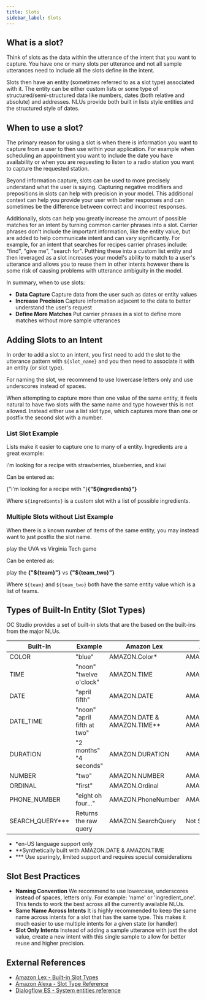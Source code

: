 ```yaml
---
title: Slots
sidebar_label: Slots
---
```



## What is a slot?

Think of slots as the data within the utterance of the intent that you want to capture. You have one or many slots per utterance and not all sample utterances need to include all the slots define in the intent.

Slots then have an entity (sometimes referred to as a slot type) associated with it. The entity can be either custom lists or some type of structured/semi-structured data like numbers, dates (both relative and absolute) and addresses. NLUs provide both built in lists style entities and the structured style of dates.

## When to use a slot?

The primary reason for using a slot is when there is information you want to capture from a user to then use within your application. For example when scheduling an appointment you want to include the date you have availability or when you are requesting to listen to a radio station you want to capture the requested station.

Beyond information capture, slots can be used to more precisely understand what the user is saying. Capturing negative modifiers and prepositions in slots can help with precision in your model. This additional context can help you provide your user with better responses and can sometimes be the difference between correct and incorrect responses.

Additionally, slots can help you greatly increase the amount of possible matches for an intent by turning common carrier phrases into a slot. Carrier phrases don't include the important information, like the entity value, but are added to help communicate intent and can vary significantly. For example, for an intent that searches for recipes carrier phrases include: "find", "give me", "search for". Putthing these into a custom list entity and then leveraged as a slot increases your model's ability to match to a user's utterance and allows you to reuse them in other intents however there is some risk of causing problems with utterance ambiguity in the model.

In summary, when to use slots:

- **Data Capture** Capture data from the user such as dates or entity values
- **Increase Precision** Capture information adjacent to the data to better understand the user's request
- **Define More Matches** Put carrier phrases in a slot to define more matches without more sample utterances

## Adding Slots to an Intent

In order to add a slot to an intent, you first need to add the slot to the utterance pattern with `${slot_name}` and you then need to associate it with an entity (or slot type). 

For naming the slot, we recommend to use lowercase letters only and use underscores instead of spaces.  

When attempting to capture more than one value of the same entity, it feels natural to have two slots with the same name and type however this is not allowed.  Instead either use a list slot type, which captures more than one or postfix the second slot with a number.  

### List Slot Example
Lists make it easier to capture one to many of a entity.  Ingredients are a great example:

<ChatMessageBubble owner="mine" hasTail>
  i'm looking for a recipe with strawberries, blueberries, and kiwi
</ChatMessageBubble>
<br />

Can be entered as:

<ChatMessageBubble owner="mine" hasTail>
  {"i'm looking for a recipe with "}<b>{"${ingredients}"}</b>
</ChatMessageBubble>
<br />

Where `${ingredients}` is a custom slot with a list of possible ingredients.

### Multiple Slots without List Example

When there is a known number of items of the same entity, you may instead want to just postfix the slot name.

<ChatMessageBubble owner="mine" hasTail>
  play the UVA vs Virginia Tech game
</ChatMessageBubble>
<br />

Can be entered as:

<ChatMessageBubble owner="mine" hasTail>
  play the <b>{"${team}"}</b> vs <b>{"${team_two}"}</b>
</ChatMessageBubble>
<br />

Where `${team}` and `${team_two}` both have the same entity value which is a list of teams.

## Types of Built-In Entity (Slot Types)

OC Studio provides a set of built-in slots that are the based on the built-ins from the major NLUs.  

| Built-In         | Example | Amazon Lex | Amazon Alexa | Dialogflow ES | 
| ------------ | ------- |  ------- |  ------- |  ------- |
| COLOR        | "blue"    | AMAZON.Color* | AMAZON.Color | @sys.color |
| TIME | "noon" "twelve o'clock" | AMAZON.TIME | AMAZON.TIME | @sys.time |
| DATE | "april fifth" | AMAZON.DATE | AMAZON.DATE| @sys.date |
| DATE_TIME | "noon" "april fifth at two"   | AMAZON.DATE & AMAZON.TIME** | AMAZON.DATE & AMAZON.TIME** | @sys.date-time |
| DURATION | "2 months" "4 seconds" | AMAZON.DURATION | AMAZON.DURATION | @sys.duration |
| NUMBER | "two" | AMAZON.NUMBER | AMAZON.NUMBER | @sys.cardinal |
| ORDINAL | "first" | AMAZON.Ordinal | AMAZON.Ordinal | @sys.ordinal |
| PHONE_NUMBER | "eight oh four..." | AMAZON.PhoneNumber | AMAZON.PhoneNumber | @sys.phone-number | 
| SEARCH_QUERY*** | Returns the raw query | AMAZON.SearchQuery | Not Supported | @sys.any |

*  *en-US language support only
* **Synthetically built with AMAZON.DATE & AMAZON.TIME 
* *** Use sparingly, limited support and requires special considerations

## Slot Best Practices

- **Naming Convention** We recommend to use lowercase, underscores instead of spaces, letters only. For example: 'name' or 'ingredient_one'. This tends to work the best across all the currently available NLUs.
- **Same Name Across Intents** It is highly recommended to keep the same name across intents for a slot that has the same type. This makes it much easier to use multiple intents for a given state (or handler)
- **Slot Only Intents** Instead of adding a sample utterance with just the slot value, create a new intent with this single sample to allow for better reuse and higher precision.

## External References

- [Amazon Lex - Built-in Slot Types](https://docs.aws.amazon.com/lex/latest/dg/howitworks-builtins-slots.html)
- [Amazon Alexa - Slot Type Reference](https://developer.amazon.com/en-US/docs/alexa/custom-skills/slot-type-reference.html)
- [Dialogflow ES - System entities reference](https://cloud.google.com/dialogflow/es/docs/reference/system-entities)